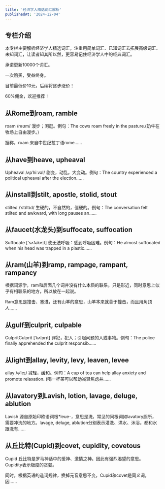```yaml
---
title: '经济学人精选词汇解析'
publishedAt: '2024-12-04'
---
```


## 专栏介绍

本专栏主要解析经济学人精选词汇，注重用简单词汇、已知词汇去拓展高级词汇、未知词汇，让读者知其所以然，更容易记住经济学人中的经典词汇。  
  
承诺更新10000个词汇。  
  
一次购买，受益终身。  
  
目前最低价10元，后续将逐步涨价！  
  
60%佣金，欢迎推荐！

## 从Rome到roam, ramble
roam /rəʊm/ 漫步；闲逛。例句：The cows roam freely in the pasture.(奶牛在牧场上自由漫步。)

据称，roam 来自中世纪拉丁语rome......

## 从have到heave, upheaval
Upheaval /ʌpˈhiːvəl/ 剧变，动乱，大变动。例句：The country experienced a political upheaval after the election......

## 从install到stilt, apostle, stolid, stout
stilted /ˈstɪltɪd/ 生硬的，不自然的，僵硬的。例句：The conversation felt stilted and awkward, with long pauses an......

## 从faucet(水龙头)到suffocate, suffocation
Suffocate ['sʌfəkeɪt] 使无法呼吸：感到呼吸困难。例句：He almost suffocated when his head was trapped in a plastic......

## 从ram(山羊)到ramp, rampage, rampant, rampancy
根据词源学，ram和后面几个词并没有什么本质的联系。只是形近，同时意思上似乎有相联系的地方，所以放在一起说。

Ram意思是撞击、塞进，还有山羊的意思，山羊本来就善于撞击，而且用角顶人......

## 从gulf到culprit, culpable
CulpritCulprit [ˈkʌlprɪt] 罪犯，犯人；引起问题的人或事物。例句：The police finally apprehended the culprit responsib......

## 从light到allay, levity, levy, leaven, levee
allay /əˈleɪ/ 减轻，缓和。例句：A cup of tea can help allay anxiety and promote relaxation. (喝一杯茶可以帮助减轻焦虑并......

## 从lavatory到Lavish, lotion, lavage, deluge, ablution
Lavish 源自原始印欧语词根\*leue-，意思是洗，常见的同根词如lavatory厕所，需要冲洗的地方。lavage, deluge, ablution分别表示灌洗、洪水、沐浴，都和水跟洗有......

## 从丘比特(Cupid)到covet, cupidity, covetous
Cupid 丘比特是罗马神话中的爱神、激情之神。因此有强烈渴望的意思。Cupidity表示极度的贪婪。

同时，根据英语的造词规律，换掉元音意思不变，Cupid和covet是同义词，因......

